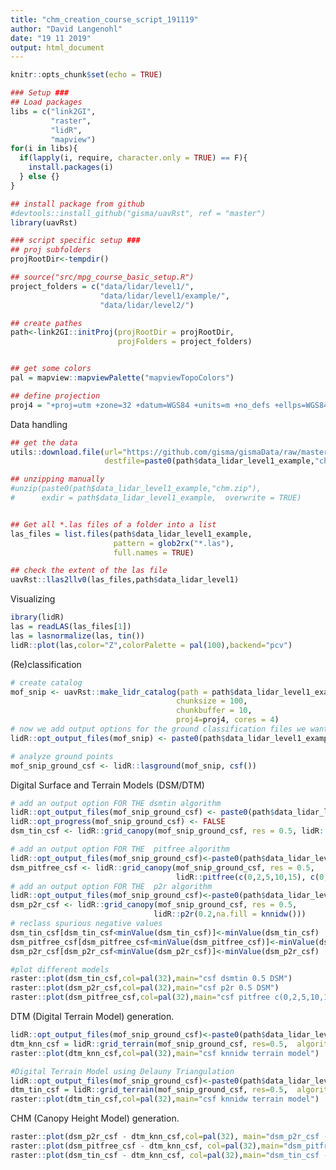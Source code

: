```yaml
---
title: "chm_creation_course_script_191119"
author: "David Langenohl"
date: "19 11 2019"
output: html_document
---
```


```r
knitr::opts_chunk$set(echo = TRUE)
```

```r
### Setup ###
## Load packages
libs = c("link2GI",
         "raster",
         "lidR",
         "mapview")
for(i in libs){
  if(lapply(i, require, character.only = TRUE) == F){
    install.packages(i)
  } else {}
}

## install package from github
#devtools::install_github("gisma/uavRst", ref = "master")
library(uavRst)
```

```r
### script specific setup ###
## proj subfolders
projRootDir<-tempdir()

## source("src/mpg_course_basic_setup.R")
project_folders = c("data/lidar/level1/",
                    "data/lidar/level1/example/",
                    "data/lidar/level2/")   

## create pathes 
path<-link2GI::initProj(projRootDir = projRootDir,
                        projFolders = project_folders)


## get some colors
pal = mapview::mapviewPalette("mapviewTopoColors")

## define projection
proj4 = "+proj=utm +zone=32 +datum=WGS84 +units=m +no_defs +ellps=WGS84 +towgs84=0,0,0"
```

Data handling
```r
## get the data
utils::download.file(url="https://github.com/gisma/gismaData/raw/master/uavRst/data/lidR_data.zip",
                     destfile=paste0(path$data_lidar_level1_example,"chm.zip"))

## unzipping manually
#unzip(paste0(path$data_lidar_level1_example,"chm.zip"),
#      exdir = path$data_lidar_level1_example,  overwrite = TRUE)


## Get all *.las files of a folder into a list
las_files = list.files(path$data_lidar_level1_example,
                       pattern = glob2rx("*.las"),
                       full.names = TRUE)

## check the extent of the las file
uavRst::llas2llv0(las_files,path$data_lidar_level1)
```

Visualizing
```r
ibrary(lidR)
las = readLAS(las_files[1])
las = lasnormalize(las, tin())
lidR::plot(las,color="Z",colorPalette = pal(100),backend="pcv")
```

(Re)classification
```r
# create catalog
mof_snip <- uavRst::make_lidr_catalog(path = path$data_lidar_level1_example, 
                                     chunksize = 100, 
                                     chunkbuffer = 10, 
                                     proj4=proj4, cores = 4)
# now we add output options for the ground classification files we want to create 
lidR::opt_output_files(mof_snip) <- paste0(path$data_lidar_level1_example,"{ID}_csf")

# analyze ground points
mof_snip_ground_csf <- lidR::lasground(mof_snip, csf())
```

Digital Surface and Terrain Models (DSM/DTM)
```r
# add an output option FOR THE dsmtin algorithm
lidR::opt_output_files(mof_snip_ground_csf) <- paste0(path$data_lidar_level1_example,"{ID}_tin_csf")
lidR::opt_progress(mof_snip_ground_csf) <- FALSE
dsm_tin_csf <- lidR::grid_canopy(mof_snip_ground_csf, res = 0.5, lidR::dsmtin(0.5))

# add an output option FOR THE  pitfree algorithm
lidR::opt_output_files(mof_snip_ground_csf)<-paste0(path$data_lidar_level1_example,"{ID}_pitfree_csf")
dsm_pitfree_csf <- lidR::grid_canopy(mof_snip_ground_csf, res = 0.5, 
                                     lidR::pitfree(c(0,2,5,10,15), c(0, 0.5)))
# add an output option FOR THE  p2r algorithm
lidR::opt_output_files(mof_snip_ground_csf)<-paste0(path$data_lidar_level1_example,"{ID}_p2r_csf")
dsm_p2r_csf <- lidR::grid_canopy(mof_snip_ground_csf, res = 0.5, 
                                lidR::p2r(0.2,na.fill = knnidw()))
# reclass spurious negative values
dsm_tin_csf[dsm_tin_csf<minValue(dsm_tin_csf)]<-minValue(dsm_tin_csf)
dsm_pitfree_csf[dsm_pitfree_csf<minValue(dsm_pitfree_csf)]<-minValue(dsm_pitfree_csf)
dsm_p2r_csf[dsm_p2r_csf<minValue(dsm_p2r_csf)]<-minValue(dsm_p2r_csf)

#plot different models
raster::plot(dsm_tin_csf,col=pal(32),main="csf dsmtin 0.5 DSM")
raster::plot(dsm_p2r_csf,col=pal(32),main="csf p2r 0.5 DSM")
raster::plot(dsm_pitfree_csf,col=pal(32),main="csf pitfree c(0,2,5,10,15), c(0, 1.5)) 0.5 DSM")
```

DTM (Digital Terrain Model) generation.
```r
lidR::opt_output_files(mof_snip_ground_csf)<-paste0(path$data_lidar_level1_example,"{ID}_knn_csf")
dtm_knn_csf = lidR::grid_terrain(mof_snip_ground_csf, res=0.5,  algorithm = lidR::knnidw(k=50, p=3))
raster::plot(dtm_knn_csf,col=pal(32),main="csf knnidw terrain model")

#Digital Terrain Model using Delauny Triangulation
lidR::opt_output_files(mof_snip_ground_csf)<-paste0(path$data_lidar_level1_example,"{ID}_gtin_csf")
dtm_tin_csf = lidR::grid_terrain(mof_snip_ground_csf, res=0.5,  algorithm = lidR::tin())
raster::plot(dtm_tin_csf,col=pal(32),main="csf knnidw terrain model")
```

CHM (Canopy Height Model) generation.
```r
raster::plot(dsm_p2r_csf - dtm_knn_csf,col=pal(32), main="dsm_p2r_csf - dtm_knn_csf 0.5m CHM")
raster::plot(dsm_pitfree_csf - dtm_knn_csf, col=pal(32),main="dsm_pitfree_csf - dtm_knn_csf 0.5m CHM")
raster::plot(dsm_tin_csf - dtm_knn_csf, col=pal(32),main="dsm_tin_csf - dtm_knn_csf 0.5m CHM")
```



